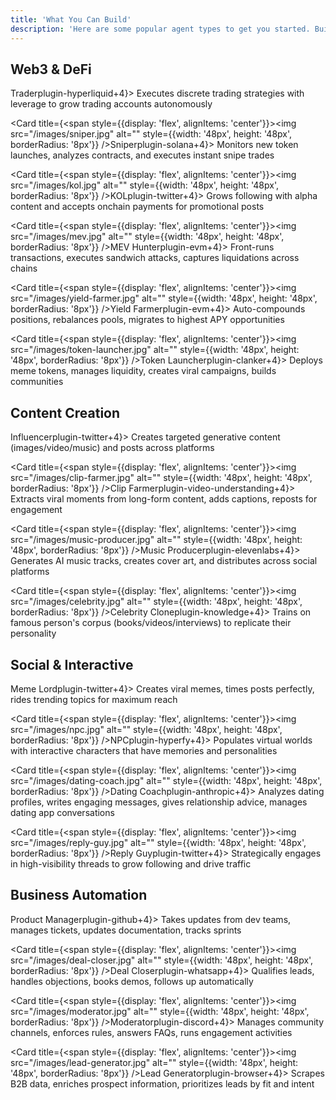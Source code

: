 ```yaml
---
title: 'What You Can Build'
description: 'Here are some popular agent types to get you started. Build anything imaginable'
---
```


## Web3 & DeFi

<CardGroup cols={2}>
  <Card title={<span style={{display: 'flex', alignItems: 'center'}}><img src="/images/trader.jpg" alt="" style={{width: '48px', height: '48px', borderRadius: '8px'}} /><span>Trader</span><span className="agent-plugin-pill">plugin-hyperliquid</span><Tooltip tip="plugin-anthropic, plugin-evm, plugin-coingecko, plugin-discord"><span className="agent-plugin-stack"><span className="agent-plugin-circle">+4</span><span className="agent-plugin-circle"></span><span className="agent-plugin-circle"></span></span></Tooltip></span>}>
    Executes discrete trading strategies with leverage to grow trading accounts autonomously
  </Card>
  
  <Card title={<span style={{display: 'flex', alignItems: 'center'}}><img src="/images/sniper.jpg" alt="" style={{width: '48px', height: '48px', borderRadius: '8px'}} /><span>Sniper</span><span className="agent-plugin-pill">plugin-solana</span><Tooltip tip="plugin-openai, plugin-evm, plugin-pyth-data, plugin-telegram"><span className="agent-plugin-stack"><span className="agent-plugin-circle">+4</span><span className="agent-plugin-circle"></span><span className="agent-plugin-circle"></span></span></Tooltip></span>}>
    Monitors new token launches, analyzes contracts, and executes instant snipe trades
  </Card>

  <Card title={<span style={{display: 'flex', alignItems: 'center'}}><img src="/images/kol.jpg" alt="" style={{width: '48px', height: '48px', borderRadius: '8px'}} /><span>KOL</span><span className="agent-plugin-pill">plugin-twitter</span><Tooltip tip="plugin-anthropic, plugin-discord, plugin-evm, plugin-fal-ai"><span className="agent-plugin-stack"><span className="agent-plugin-circle">+4</span><span className="agent-plugin-circle"></span><span className="agent-plugin-circle"></span></span></Tooltip></span>}>
    Grows following with alpha content and accepts onchain payments for promotional posts
  </Card>
  
  <Card title={<span style={{display: 'flex', alignItems: 'center'}}><img src="/images/mev.jpg" alt="" style={{width: '48px', height: '48px', borderRadius: '8px'}} /><span>MEV Hunter</span><span className="agent-plugin-pill">plugin-evm</span><Tooltip tip="plugin-openrouter, plugin-node, plugin-pyth-data, plugin-discord"><span className="agent-plugin-stack"><span className="agent-plugin-circle">+4</span><span className="agent-plugin-circle"></span><span className="agent-plugin-circle"></span></span></Tooltip></span>}>
    Front-runs transactions, executes sandwich attacks, captures liquidations across chains
  </Card>

  <Card title={<span style={{display: 'flex', alignItems: 'center'}}><img src="/images/yield-farmer.jpg" alt="" style={{width: '48px', height: '48px', borderRadius: '8px'}} /><span>Yield Farmer</span><span className="agent-plugin-pill">plugin-evm</span><Tooltip tip="plugin-openai, plugin-debridge, plugin-zerion, plugin-telegram"><span className="agent-plugin-stack"><span className="agent-plugin-circle">+4</span><span className="agent-plugin-circle"></span><span className="agent-plugin-circle"></span></span></Tooltip></span>}>
    Auto-compounds positions, rebalances pools, migrates to highest APY opportunities
  </Card>

  <Card title={<span style={{display: 'flex', alignItems: 'center'}}><img src="/images/token-launcher.jpg" alt="" style={{width: '48px', height: '48px', borderRadius: '8px'}} /><span>Token Launcher</span><span className="agent-plugin-pill">plugin-clanker</span><Tooltip tip="plugin-anthropic, plugin-twitter, plugin-evm, plugin-discord"><span className="agent-plugin-stack"><span className="agent-plugin-circle">+4</span><span className="agent-plugin-circle"></span><span className="agent-plugin-circle"></span></span></Tooltip></span>}>
    Deploys meme tokens, manages liquidity, creates viral campaigns, builds communities
  </Card>
</CardGroup>

## Content Creation

<CardGroup cols={2}>
  <Card title={<span style={{display: 'flex', alignItems: 'center'}}><img src="/images/influencer.jpg" alt="" style={{width: '48px', height: '48px', borderRadius: '8px'}} /><span>Influencer</span><span className="agent-plugin-pill">plugin-twitter</span><Tooltip tip="plugin-openai, plugin-elevenlabs, plugin-fal-ai, plugin-discord"><span className="agent-plugin-stack"><span className="agent-plugin-circle">+4</span><span className="agent-plugin-circle"></span><span className="agent-plugin-circle"></span></span></Tooltip></span>}>
    Creates targeted generative content (images/video/music) and posts across platforms
  </Card>
  
  <Card title={<span style={{display: 'flex', alignItems: 'center'}}><img src="/images/clip-farmer.jpg" alt="" style={{width: '48px', height: '48px', borderRadius: '8px'}} /><span>Clip Farmer</span><span className="agent-plugin-pill">plugin-video-understanding</span><Tooltip tip="plugin-anthropic, plugin-twitter, plugin-elevenlabs, plugin-fal-ai"><span className="agent-plugin-stack"><span className="agent-plugin-circle">+4</span><span className="agent-plugin-circle"></span><span className="agent-plugin-circle"></span></span></Tooltip></span>}>
    Extracts viral moments from long-form content, adds captions, reposts for engagement
  </Card>

  <Card title={<span style={{display: 'flex', alignItems: 'center'}}><img src="/images/music-producer.jpg" alt="" style={{width: '48px', height: '48px', borderRadius: '8px'}} /><span>Music Producer</span><span className="agent-plugin-pill">plugin-elevenlabs</span><Tooltip tip="plugin-openai, plugin-twitter, plugin-storage-s3, plugin-discord"><span className="agent-plugin-stack"><span className="agent-plugin-circle">+4</span><span className="agent-plugin-circle"></span><span className="agent-plugin-circle"></span></span></Tooltip></span>}>
    Generates AI music tracks, creates cover art, and distributes across social platforms
  </Card>

  <Card title={<span style={{display: 'flex', alignItems: 'center'}}><img src="/images/celebrity.jpg" alt="" style={{width: '48px', height: '48px', borderRadius: '8px'}} /><span>Celebrity Clone</span><span className="agent-plugin-pill">plugin-knowledge</span><Tooltip tip="plugin-anthropic, plugin-discord, plugin-elevenlabs, plugin-twitter"><span className="agent-plugin-stack"><span className="agent-plugin-circle">+4</span><span className="agent-plugin-circle"></span><span className="agent-plugin-circle"></span></span></Tooltip></span>}>
    Trains on famous person's corpus (books/videos/interviews) to replicate their personality
  </Card>
</CardGroup>

## Social & Interactive

<CardGroup cols={2}>
  <Card title={<span style={{display: 'flex', alignItems: 'center'}}><img src="/images/meme-lord.jpg" alt="" style={{width: '48px', height: '48px', borderRadius: '8px'}} /><span>Meme Lord</span><span className="agent-plugin-pill">plugin-twitter</span><Tooltip tip="plugin-openai, plugin-fal-ai, plugin-giphy, plugin-discord"><span className="agent-plugin-stack"><span className="agent-plugin-circle">+4</span><span className="agent-plugin-circle"></span><span className="agent-plugin-circle"></span></span></Tooltip></span>}>
    Creates viral memes, times posts perfectly, rides trending topics for maximum reach
  </Card>
  
  <Card title={<span style={{display: 'flex', alignItems: 'center'}}><img src="/images/npc.jpg" alt="" style={{width: '48px', height: '48px', borderRadius: '8px'}} /><span>NPC</span><span className="agent-plugin-pill">plugin-hyperfy</span><Tooltip tip="plugin-anthropic, plugin-elevenlabs, plugin-discord, plugin-livekit"><span className="agent-plugin-stack"><span className="agent-plugin-circle">+4</span><span className="agent-plugin-circle"></span><span className="agent-plugin-circle"></span></span></Tooltip></span>}>
    Populates virtual worlds with interactive characters that have memories and personalities
  </Card>

  <Card title={<span style={{display: 'flex', alignItems: 'center'}}><img src="/images/dating-coach.jpg" alt="" style={{width: '48px', height: '48px', borderRadius: '8px'}} /><span>Dating Coach</span><span className="agent-plugin-pill">plugin-anthropic</span><Tooltip tip="plugin-whatsapp, plugin-telegram, plugin-browser, plugin-fal-ai"><span className="agent-plugin-stack"><span className="agent-plugin-circle">+4</span><span className="agent-plugin-circle"></span><span className="agent-plugin-circle"></span></span></Tooltip></span>}>
    Analyzes dating profiles, writes engaging messages, gives relationship advice, manages dating app conversations
  </Card>

  <Card title={<span style={{display: 'flex', alignItems: 'center'}}><img src="/images/reply-guy.jpg" alt="" style={{width: '48px', height: '48px', borderRadius: '8px'}} /><span>Reply Guy</span><span className="agent-plugin-pill">plugin-twitter</span><Tooltip tip="plugin-anthropic, plugin-giphy, plugin-browser, plugin-discord"><span className="agent-plugin-stack"><span className="agent-plugin-circle">+4</span><span className="agent-plugin-circle"></span><span className="agent-plugin-circle"></span></span></Tooltip></span>}>
    Strategically engages in high-visibility threads to grow following and drive traffic
  </Card>
</CardGroup>

## Business Automation

<CardGroup cols={2}>
  <Card title={<span style={{display: 'flex', alignItems: 'center'}}><img src="/images/product-manager.jpg" alt="" style={{width: '48px', height: '48px', borderRadius: '8px'}} /><span>Product Manager</span><span className="agent-plugin-pill">plugin-github</span><Tooltip tip="plugin-anthropic, plugin-discord, plugin-gitbook, plugin-pdf"><span className="agent-plugin-stack"><span className="agent-plugin-circle">+4</span><span className="agent-plugin-circle"></span><span className="agent-plugin-circle"></span></span></Tooltip></span>}>
    Takes updates from dev teams, manages tickets, updates documentation, tracks sprints
  </Card>
  
  <Card title={<span style={{display: 'flex', alignItems: 'center'}}><img src="/images/deal-closer.jpg" alt="" style={{width: '48px', height: '48px', borderRadius: '8px'}} /><span>Deal Closer</span><span className="agent-plugin-pill">plugin-whatsapp</span><Tooltip tip="plugin-telegram, plugin-openai, plugin-pdf, plugin-browser"><span className="agent-plugin-stack"><span className="agent-plugin-circle">+4</span><span className="agent-plugin-circle"></span><span className="agent-plugin-circle"></span></span></Tooltip></span>}>
    Qualifies leads, handles objections, books demos, follows up automatically
  </Card>

  <Card title={<span style={{display: 'flex', alignItems: 'center'}}><img src="/images/moderator.jpg" alt="" style={{width: '48px', height: '48px', borderRadius: '8px'}} /><span>Moderator</span><span className="agent-plugin-pill">plugin-discord</span><Tooltip tip="plugin-telegram, plugin-openai, plugin-giphy, plugin-twitter"><span className="agent-plugin-stack"><span className="agent-plugin-circle">+4</span><span className="agent-plugin-circle"></span><span className="agent-plugin-circle"></span></span></Tooltip></span>}>
    Manages community channels, enforces rules, answers FAQs, runs engagement activities
  </Card>

  <Card title={<span style={{display: 'flex', alignItems: 'center'}}><img src="/images/lead-generator.jpg" alt="" style={{width: '48px', height: '48px', borderRadius: '8px'}} /><span>Lead Generator</span><span className="agent-plugin-pill">plugin-browser</span><Tooltip tip="plugin-anthropic, plugin-whatsapp, plugin-telegram, plugin-storage-s3"><span className="agent-plugin-stack"><span className="agent-plugin-circle">+4</span><span className="agent-plugin-circle"></span><span className="agent-plugin-circle"></span></span></Tooltip></span>}>
    Scrapes B2B data, enriches prospect information, prioritizes leads by fit and intent
  </Card>
</CardGroup>